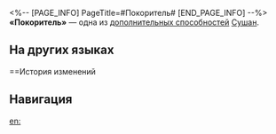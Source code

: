 <%-- [PAGE_INFO]
PageTitle=#Покоритель#
[END_PAGE_INFO] --%>
{{Навык Инфобокс
|Название         = Покоритель
|Изображение      = След Покоритель.png
|Персонаж         = Сушан
|Тип              = Доп. способность
|Возвышение       = 6
|Длительность     = 
|Описание         = Если на поле боя есть противник с {{Доп эффект|пробитой уязвимостью}}, то использование базовой атаки или навыка {{Доп эффект|продвигает действие}} Сушан вперёд на 15%.
|Свойство1        = 
|Масштабирование1 = 
}}
'''«Покоритель»''' — одна из [[дополнительная способность|дополнительных способностей]] [[Сушан]].

==На других языках==
{{На других языках
|en   = Vanquisher
|zhs  = 破敌
|zht  = 破敵
|ja   = {{Rubi|破敵|はてき}}
|ko   = 섬멸
|es   = Vencedora
|fr   = Victorieuse
|ru   = Покоритель
|th   = Vanquisher
|vi   = Phá Địch
|de   = Sieger
|id   = Vanquisher
|pt   = Triunfante
}}

==История изменений
{{История изменений|3.5}}

==Навигация==
{{Навык Навбокс|Сушан}}

[[en:]]